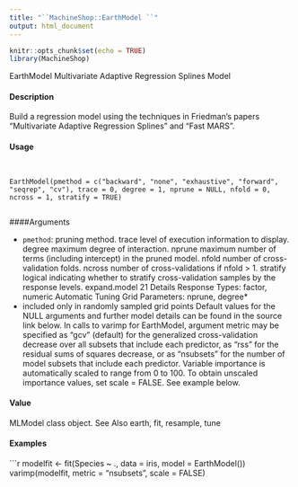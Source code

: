```yaml
---
title: "``MachineShop::EarthModel ``"
output: html_document
---
```


```r
knitr::opts_chunk$set(echo = TRUE)
library(MachineShop)
```
EarthModel Multivariate Adaptive Regression Splines Model

#### Description

Build a regression model using the techniques in Friedman’s papers "Multivariate Adaptive Regression
Splines" and "Fast MARS".

#### Usage
<pre><code>

EarthModel(pmethod = c("backward", "none", "exhaustive", "forward",
"seqrep", "cv"), trace = 0, degree = 1, nprune = NULL, nfold = 0,
ncross = 1, stratify = TRUE)

</code></pre>
####Arguments

* ``pmethod``:  pruning method.
trace level of execution information to display.
degree maximum degree of interaction.
nprune maximum number of terms (including intercept) in the pruned model.
nfold number of cross-validation folds.
ncross number of cross-validations if nfold > 1.
stratify logical indicating whether to stratify cross-validation samples by the response
levels.
expand.model 21
Details
Response Types: factor, numeric
Automatic Tuning Grid Parameters: nprune, degree*
* included only in randomly sampled grid points
Default values for the NULL arguments and further model details can be found in the source link
below.
In calls to varimp for EarthModel, argument metric may be specified as "gcv" (default) for the
generalized cross-validation decrease over all subsets that include each predictor, as "rss" for the
residual sums of squares decrease, or as "nsubsets" for the number of model subsets that include
each predictor. Variable importance is automatically scaled to range from 0 to 100. To obtain
unscaled importance values, set scale = FALSE. See example below.

#### Value

MLModel class object.
See Also
earth, fit, resample, tune

#### Examples
```r

modelfit <- fit(Species ~ ., data = iris, model = EarthModel())
varimp(modelfit, metric = "nsubsets", scale = FALSE)
